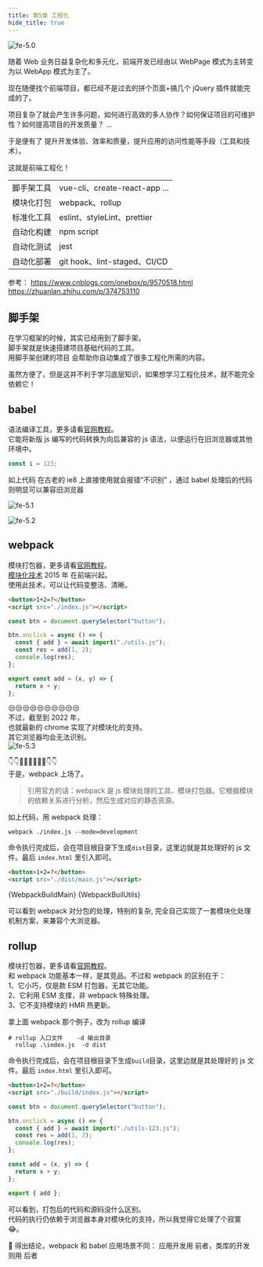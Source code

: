 ```yaml
---
title: 第5章 工程化
hide_title: true
---
```




![fe-5.0](/img/fe/5.0.jpg)

随着 Web 业务日益复杂化和多元化，前端开发已经由以 WebPage 模式为主转变为以 WebApp 模式为主了。

现在随便找个前端项目，都已经不是过去的拼个页面+搞几个 jQuery 插件就能完成的了。

项目复杂了就会产生许多问题，如何进行高效的多人协作？如何保证项目的可维护性？如何提高项目的开发质量？
...

于是便有了 提升开发体验、效率和质量，提升应用的访问性能等手段（工具和技术）。

这就是前端工程化！

|  |   |
| --- | --- |
| 脚手架工具 | vue-cli、create-react-app ... |
| 模块化打包 | webpack、rollup |
| 标准化工具 | eslint、styleLint、prettier |
| 自动化构建 | npm script |
| 自动化测试 | jest |
| 自动化部署 | git hook、lint-staged、CI/CD |

参考：
https://www.cnblogs.com/onebox/p/9570518.html
https://zhuanlan.zhihu.com/p/374753110



<!-- 
前端工程化大概有几个知识点：  
1、组件化、模块化  
2、规范化  
3、自动化

下边我将常用的工程化工具和技术一一列出。 -->
## 脚手架
在学习框架的时候，其实已经用到了脚手架。        
脚手架就是快速搭建项目基础代码的工具。   
用脚手架创建的项目 会帮助你自动集成了很多工程化所需的内容。

虽然方便了，但是这并不利于学习底层知识，如果想学习工程化技术，就不能完全依赖它！

## babel

语法编译工具，更多请看[官网教程](https://www.babeljs.cn)。  
它能将新版 js 编写的代码转换为向后兼容的 js 语法，以便运行在旧浏览器或其他环境中。

```js
const i = 123;
```

如上代码 在古老的 ie8 上直接使用就会报错“不识别” ，通过 babel 处理后的代码则明显可以兼容旧浏览器

<Tabs>
<TabItem value="直接使用" label="直接使用" default>

![fe-5.1](/img/fe/5.1.png)

</TabItem>
<TabItem value="babel处理" label="babel处理" >

![fe-5.2](/img/fe/5.2.jpg)

</TabItem>
</Tabs>

## webpack

模块打包器，更多请看[官网教程](https://webpack.docschina.org)。  
[模块化技术](https://www.cnblogs.com/dingshaohua/p/8371018.html) 2015 年 在前端兴起。  
使用此技术，可以让代码变整洁、清晰。

<Tabs>
<TabItem value="index.html" label="index.html" default>

```html
<button>1+2=?</button>
<script src="./index.js"></script>
```

</TabItem>
<TabItem value="index.js" label="index.js">

```js
const btn = document.querySelector("button");

btn.onclick = async () => {
  const { add } = await import("./utils.js");
  const res = add(1, 2);
  console.log(res);
};
```

</TabItem>
<TabItem value="utils.js" label="utils.js">

```js
export const add = (x, y) => {
  return x + y;
};
```

</TabItem>

</Tabs>

😒😒😒😒😒😒😒😒😒😒  
不过，截至到 2022 年，  
也就最新的 chrome 实现了对模块化的支持。  
其它浏览器均会无法识别。  
![fe-5.3](/img/fe/5.3.jpg)

👇👇🌹🌺🌻🌼🌸💐👇👇  
于是，webpack 上场了。

> 引用官方的话：webpack 是 js 模块处理的工具、模块打包器。它根据模块的依赖关系进行分析，然后生成对应的静态资源。

如上代码，用 webpack 处理：

```shell
webpack ./index.js --mode=development
```

命令执行完成后，会在项目根目录下生成`dist`目录，这里边就是其处理好的 js 文件。最后 `index.html` 里引入即可。

<Tabs>
<TabItem value="index.html" label="index.html" default>

```html title="index.html"
<button>1+2=?</button>
<script src="./dist/main.js"></script>
```

</TabItem>
 <TabItem value="main.js" label="main.js">
    <CodeBlock language="js" title="dist/main.js">
      {WebpackBuildMain}
    </CodeBlock>
  </TabItem>
  <TabItem value="utils_js.js" label="utils_js.js">
    <CodeBlock language="js" title="dist/utils_js.js">
      {WebpackBuilUtils}
    </CodeBlock>
  </TabItem>
</Tabs>

可以看到 webpack 对分包的处理，特别的复杂,
完全自己实现了一套模块化处理机制方案，来兼容个大浏览器。

## rollup

模块打包器，更多请看[官网教程](https://www.rollupjs.com)。  
和 webpack 功能基本一样，是其竞品。不过和 webpack 的区别在于：  
1、它小巧，仅是款 ESM 打包器，无其它功能。  
2、它利用 ESM 支撑，非 webpack 特殊处理。  
3、它不支持模块的 HMR 热更新。

拿上面 webpack 那个例子，改为 rollup 编译

```shell
# rollup 入口文件    -d 输出目录
  rollup .\index.js  -d dist
```

命令执行完成后，会在项目根目录下生成`build`目录，这里边就是其处理好的 js 文件。最后 `index.html` 里引入即可。

<Tabs>
<TabItem value="index.html" label="index.html">

```html title="index.html"
<button>1+2=?</button>
<script src="./build/index.js"></script>
```

</TabItem>
<TabItem value="index.js" label="index.js">

```js title="build/index.js"
const btn = document.querySelector("button");

btn.onclick = async () => {
  const { add } = await import("./utils-123.js");
  const res = add(1, 2);
  console.log(res);
};
```

</TabItem>
<TabItem value="utils-5c8046dd.js" label="utils-123.js">

```js title="build/utils-123.js"
const add = (x, y) => {
  return x + y;
};

export { add };
```

</TabItem>
</Tabs>

可以看到，打包后的代码和源码没什么区别。  
代码的执行仍依赖于浏览器本身对模块化的支持，所以我觉得它处理了个寂寞 😂。

📣 得出结论，webpack 和 babel 应用场景不同：
应用开发用 前者，类库的开发则用 后者

<!-- 前端工程化工具总结和对比
包管理工具
经过验证、较稳定的构建工具
较新的构建工具
自动化构建工具 -->

